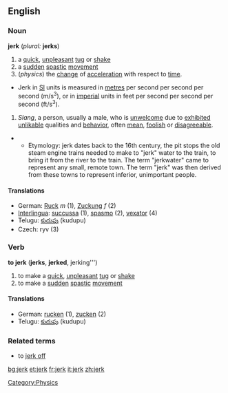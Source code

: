 ==English==
===Noun===
'''jerk''' (''plural:'' '''jerks''')
# a [[quick]], [[unpleasant]] [[tug]] or [[shake]]
# a [[sudden]] [[spastic]] [[movement]]
#(''physics'') the [[change]] of [[acceleration]] with respect to [[time]]. 
*Jerk in [[SI]] units is measured in [[metre]]s per second per second per second (m/s<sup>3</sup>), or in [[imperial]] units in feet per second per second per second (ft/s<sup>3</sup>).
# ''Slang'', a person, usually a male, who is [[unwelcome]] due to [[exhibited]] [[unlikable]] qualities and [[behavior]], often [[mean]], [[foolish]] or [[disagreeable]].
**Etymology: jerk dates back to the 16th century, the pit stops the old steam engine trains needed to make to "jerk" water to the train, to bring it from the river to the train. The term "jerkwater" came to represent any small, remote town. The term "jerk" was then derived from these towns to represent inferior, unimportant people. 

====Translations====
*German: [[Ruck]] ''m'' (1), [[Zuckung]] ''f'' (2)
*[[Interlingua]]: [[succussa]] (1), [[spasmo]] (2), [[vexator]] (4)
*Telugu: [[కుదుపు]] (kudupu)
*Czech: ryv (3)

===Verb===
'''to jerk''' ('''jerks''', '''jerked''', jerking''')
# to make a [[quick]], [[unpleasant]] [[tug]] or [[shake]]
# to make a [[sudden]] [[spastic]] [[movement]]
====Translations====
*German: [[rucken]] (1), [[zucken]] (2)
*Telugu: [[కుదుపు]] (kudupu)
===Related terms===
*to [[jerk off]]

[[Category:Physics]]

[[bg:jerk]]
[[et:jerk]]
[[fr:jerk]]
[[it:jerk]]
[[zh:jerk]]